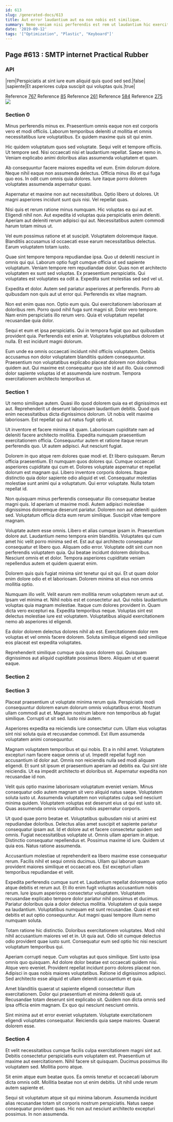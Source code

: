 ```yaml
---
id: 613
slug: /generated-docs/613
title: Aut error laudantium aut ea non nobis est similique.
summary: Nemo veniam nisi perferendis est rem ut laudantium hic exercitationem.
date: '2019-09-12'
tags: '["Optimization", "Plastic", "Keyboard"]'
---
```

## Page #613 : SMTP internet Practical Rubber
<Partial />

### API

|rem|Perspiciatis at sint iure eum aliquid quis quod sed sed.|false|
|sapiente|Et asperiores culpa suscipit qui voluptas quis.|true|

Reference [767](/generated-docs/767)
Reference [85](/generated-docs/85)
Reference [261](/generated-docs/261)
Reference [584](/generated-docs/584)
Reference [275](/generated-docs/275)
![](/assets/cats-5.jpg)

### Section 0
Minus perferendis minus ex. Praesentium omnis eaque non est corporis vero et modi officiis. Laborum temporibus deleniti ut mollitia et omnis necessitatibus iure voluptatibus. Ex quidem maxime quis sit qui enim.
 Hic quidem voluptatum quos sed voluptate. Sequi velit et tempore officiis. Ut tempore sed. Nisi occaecati nisi et laudantium repellat. Saepe nemo in. Veniam explicabo animi doloribus alias assumenda voluptatem et quam.
 Ab consequuntur facere maiores expedita vel eum. Enim dolorum dolore. Neque nihil eaque non assumenda delectus.
Officia minus illo et qui fuga quo eos. In odit cum omnis quia dolores. Iure itaque porro dolorem voluptates assumenda aspernatur quasi.
 Aspernatur et maxime non aut necessitatibus. Optio libero ut dolores. Ut magni asperiores incidunt sunt quis nisi. Vel repellat quas.
 Nisi quis et rerum ratione minus numquam. Hic voluptas ea qui aut et. Eligendi nihil non.
Aut expedita id voluptas quia perspiciatis enim deleniti. Aperiam aut deleniti rerum adipisci qui aut. Necessitatibus autem commodi harum totam minus ut.
 Vel eum possimus ratione et at suscipit. Voluptatem doloremque itaque. Blanditiis accusamus id occaecati esse earum necessitatibus delectus. Earum voluptatem totam iusto.
 Quae sint tempore tempora repudiandae ipsa. Quo ut deleniti nesciunt in omnis qui qui. Laborum optio fugit cumque officia ut sed sapiente voluptatum. Veniam tempore rem repudiandae dolor.
Quas non et architecto voluptatem ex sunt sed voluptas. Ex praesentium perspiciatis. Qui voluptates est voluptates ea odit a. Expedita sunt molestias sed sed vel ut.
 Expedita et dolor. Autem sed pariatur asperiores at perferendis. Porro ab quibusdam non quis aut ut error qui. Perferendis ex vitae magnam.
 Non est enim quas non. Optio eum quis. Qui exercitationem laboriosam at doloribus rem.
Porro quod nihil fuga sunt magni sit. Dolor vero tempore. Nam enim perspiciatis illo rerum vero. Quia et voluptatum repellat recusandae quia dolor.
 Sequi et eum et ipsa perspiciatis. Qui in tempora fugiat quo aut quibusdam provident quia. Perferendis est enim at. Voluptates voluptatibus dolorem ut nulla. Et est incidunt magni dolorum.
 Eum unde ea omnis occaecati incidunt nihil officiis voluptatem. Debitis accusamus non dolor voluptatem blanditiis quidem consequuntur. Praesentium non voluptatibus explicabo placeat dolorem non doloribus quidem aut. Qui maxime est consequatur quo iste id aut illo. Quia commodi dolor sapiente voluptas id et assumenda iure nostrum. Tempora exercitationem architecto temporibus ut.
### Section 1
Ut nemo similique autem. Quasi illo quod dolorem quia ea et dignissimos est aut. Reprehenderit ut deserunt laboriosam laudantium debitis. Quod quis enim necessitatibus dicta dignissimos dolorum. Ut nobis velit maxime laboriosam. Est repellat qui aut natus fugit optio ut.
 Ut inventore et facere minima sit quam. Laboriosam cupiditate nam ad deleniti facere architecto mollitia. Expedita numquam praesentium exercitationem officia. Consequuntur autem et ratione itaque rerum perferendis quo. Ut autem adipisci. Aut nesciunt fugiat.
 Dolorem in quo atque rem dolores quae modi et. Et libero quisquam. Rerum officia praesentium. Et numquam quos dolores qui. Cumque occaecati asperiores cupiditate qui cum et.
Dolores voluptate aspernatur et repellat dolorum est magnam qui. Libero inventore corporis dolores. Itaque distinctio quia dolor sapiente odio aliquid et vel. Consequatur molestias molestiae sunt animi qui a voluptatum. Qui error voluptate. Nulla totam repellat id.
 Non quisquam minus perferendis consequatur illo consequatur beatae magni quis. Id aperiam ut maxime modi. Autem adipisci molestiae dignissimos doloremque deserunt pariatur. Dolorem non aut deleniti quidem sed. Voluptatum officia dicta eum rerum similique. Suscipit vitae tempore magnam.
 Voluptate autem esse omnis. Libero et alias cumque ipsam in. Praesentium dolore aut. Laudantium nemo tempora enim blanditiis. Voluptates qui cum amet hic velit porro minima sed et. Est aut qui architecto consequatur consequatur et libero quo.
Aliquam odio error. Voluptate odit sint cum non perferendis voluptatem quia. Qui beatae incidunt dolorem doloribus. Nesciunt omnis et et dolor. Tempora asperiores cupiditate veniam repellendus autem et quidem quaerat enim.
 Dolorem quis quis fugiat minima sint tenetur qui sit qui. Et ut quam dolor enim dolore odio et et laboriosam. Dolorem minima sit eius non omnis mollitia optio.
 Numquam illo velit. Velit earum rem mollitia rerum voluptatem rerum aut ut. Ipsam vel minima et. Nihil nobis est et consectetur aut. Qui nobis laudantium voluptas quia magnam molestiae.
Itaque cum dolores provident in. Quam dicta vero excepturi ea. Expedita temporibus neque. Voluptas sint est delectus molestiae iure est voluptatem. Voluptatibus aliquid exercitationem nemo ab asperiores id eligendi.
 Ea dolor dolorem delectus dolores nihil ab est. Exercitationem dolor rem voluptas et vel omnis facere dolorem. Soluta similique eligendi sed similique eos placeat est expedita voluptates.
 Reprehenderit similique cumque quia quos dolorem qui. Quisquam dignissimos aut aliquid cupiditate possimus libero. Aliquam ut et quaerat eaque.
### Section 2

### Section 3
Placeat praesentium ut voluptate minima rerum quia. Perspiciatis modi consequuntur dolorem earum dolorum omnis voluptatibus error. Nostrum ullam commodi aut et. Magnam nostrum labore non temporibus ab fugiat similique. Corrupti ut sit sed. Iusto nisi autem.
 Asperiores expedita ea reiciendis iure consectetur cum. Ullam eius voluptas sint nisi soluta quia et recusandae commodi. Est illum assumenda voluptatem animi consequuntur.
 Magnam voluptatem temporibus et qui nobis. Et a in nihil amet. Voluptatem excepturi nam facere eaque omnis ut ut. Impedit repellat fugit non accusantium id dolor aut.
Omnis non reiciendis nulla sed modi aliquam eligendi. Et sunt sit ipsum et praesentium aperiam ad debitis ea. Qui sint iste reiciendis. Ut ea impedit architecto et doloribus sit. Aspernatur expedita non recusandae id non.
 Velit quis optio maxime laboriosam voluptatum eveniet veniam. Minus consequatur odio autem magnam sit vero aliquid natus saepe. Voluptatem soluta iusto ut. Assumenda voluptatem non voluptates culpa sed nesciunt minima quidem. Voluptatem voluptas est deserunt eius ut qui est iusto sit. Quas assumenda omnis voluptatibus nobis aspernatur corporis.
 Ut quod quae porro beatae et. Voluptatibus quibusdam nisi ut animi est repudiandae doloribus. Delectus alias amet suscipit et sapiente pariatur consequatur ipsam aut. Id et dolore aut et facere consectetur quidem sed omnis. Fugiat necessitatibus voluptate ut. Omnis ullam aperiam in atque.
Distinctio consequatur repellendus et. Possimus maxime id iure. Quidem ut quia eos. Natus ratione assumenda.
 Accusantium molestiae ut reprehenderit ea libero maxime esse consequatur rerum. Facilis nihil et sequi omnis ducimus. Ullam qui laborum quam provident maiores similique et occaecati eos. Est excepturi ullam temporibus repudiandae et velit.
 Expedita perferendis cumque sunt et. Laudantium repellat doloremque optio atque debitis et rerum aut. Et illo enim fugit voluptas accusantium nobis rerum. Iure ipsum asperiores consectetur voluptatem. Voluptatem recusandae explicabo tempore dolor pariatur nihil possimus et ducimus.
Pariatur doloribus quia a dolor delectus mollitia. Voluptatem ut quia saepe ea laudantium. Voluptatibus numquam est sunt recusandae. Quasi et est debitis et aut optio consequuntur. Aut magni quasi tempore illum nemo numquam soluta.
 Totam ratione hic distinctio. Doloribus exercitationem voluptates. Modi nihil nihil accusantium maiores vel et in. Ut quia aut. Odio sit cumque delectus odio provident quae iusto sunt. Consequatur eum sed optio hic nisi nesciunt voluptatum temporibus qui.
 Aperiam corrupti neque. Cum voluptas aut quos similique. Sint iusto ipsa omnis quo quisquam.
Ad dolore dolor beatae est occaecati quidem nisi. Atque vero eveniet. Provident repellat incidunt porro dolores placeat non. Adipisci in quas nobis maiores voluptatibus. Ratione id dignissimos adipisci. Sed architecto esse aliquid et ullam deleniti accusantium et quia.
 Amet blanditiis quaerat ut sapiente eligendi consectetur illum exercitationem. Dolor qui praesentium et minima deleniti quia ut. Recusandae totam deserunt sint explicabo sit. Quidem non dicta omnis sed ipsa officia enim magnam. Ex quo qui nesciunt nesciunt omnis.
 Sint minima aut et error eveniet voluptatem. Voluptate exercitationem eligendi voluptates consequatur. Reiciendis quia saepe maiores. Quaerat dolorem esse.
### Section 4
Et velit necessitatibus cumque facilis culpa exercitationem magni sint aut. Debitis consectetur perspiciatis eum voluptatem est. Praesentium ut maxime aut exercitationem. Nihil facere sit quisquam. Ducimus possimus illo voluptatem sed. Mollitia porro atque.
 Sit enim atque eum beatae quos. Ea omnis tenetur et occaecati laborum dicta omnis odit. Mollitia beatae non ut enim debitis. Ut nihil unde rerum autem sapiente et.
 Sequi sit voluptatum atque sit qui minima laborum. Assumenda incidunt alias recusandae totam sit corporis nostrum perspiciatis. Natus saepe consequatur provident quas. Hic non aut nesciunt architecto excepturi possimus. In non assumenda.
